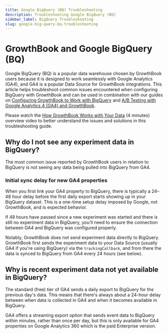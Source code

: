 ```yaml
---
title: Google BigQuery (BQ) Troubleshooting
description: Troubleshooting Google BigQuery (BQ)
sidebar_label: BigQuery Troubleshooting
slug: google-big-query-bq-troubleshooting
---
```


# GrowthBook and Google BigQuery (BQ)

Google BigQuery (BQ) is a popular data warehouse chosen by GrowthBook users because it is designed to work seamlessly with Google Analytics (GA4), and GA4 is a popular Data Source for GrowthBook integrations. This article helps troubleshoot common issues encountered when configuring BigQuery with GrowthBook and can be used in combination with our guides on [Configuring GrowthBook to Work with BigQuery](/guide/bigquery) and [A/B Testing with Google Analytics 4 (GA4) and GrowthBook](/guide/GA4-google-analytics).

Please watch the [How GrowthBook Works with Your Data](https://youtu.be/hboLeUbpdus) (4 minutes) overview video to better understand the issues and solutions in this troubleshooting guide.

## Why do I not see any experiment data in BigQuery?
The most common issue reported by GrowthBook users in relation to BigQuery is not seeing any data being pulled into BigQuery from GA4.

### Initial sync delay for new GA4 properties

When you first link your GA4 property to BigQuery, there is typically a 24–48 hour delay before the first daily export starts showing up in your BigQuery dataset. This is a one-time setup delay imposed by Google, not GrowthBook, and is expected behavior.

If 48 hours have passed since a new experiment was started and there is still no experiment data in BigQuery, you'll need to ensure the connection between GA4 and BigQuery was configured properly. 

Notably, GrowthBook does not send experiment data directly to BigQuery. GrowthBook first sends the experiment data to your Data Source (usually GA4 if you're using BigQuery) via the `trackingCallback`, and from there the data is synced to BigQuery from GA4 every 24 hours (see below).

## Why is recent experiment data not yet available in BigQuery?

The standard (free) tier of GA4 sends a daily export to BigQuery for the previous day's data. This means that there's always about a 24-hour delay between when data is collected in GA4 and when it becomes available in BigQuery.

GA4 offers a streaming export option that sends event data to BigQuery within minutes, rather than once per day, but this is only available for GA4 properties on Google Analytics 360 which is the paid Enterprise version.